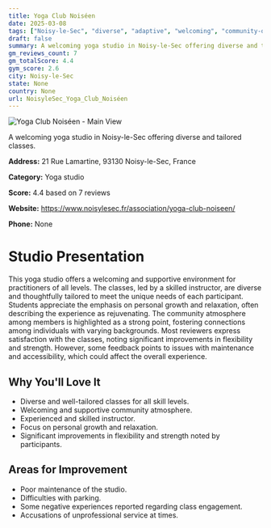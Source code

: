 ```yaml
---
title: Yoga Club Noiséen
date: 2025-03-08
tags: ["Noisy-le-Sec", "diverse", "adaptive", "welcoming", "community-oriented", "Noisy-le-Sec"]  
draft: false
summary: A welcoming yoga studio in Noisy-le-Sec offering diverse and tailored classes.
gm_reviews_count: 7
gm_totalScore: 4.4
gym_score: 2.6
city: Noisy-le-Sec
state: None
country: None
url: NoisyleSec_Yoga_Club_Noiséen
---
```


<div className="aspect-[16/9] relative my-8">
  <img 
    src="https://streetviewpixels-pa.googleapis.com/v1/thumbnail?panoid=9W5v8NLGcN9H2XM5YKGOxw&cb_client=search.gws-prod.gps&w=408&h=240&yaw=179.5846&pitch=0&thumbfov=100"
    alt="Yoga Club Noiséen - Main View"
    className="object-cover absolute inset-0 w-full h-full rounded-lg"
  />
</div>

A welcoming yoga studio in Noisy-le-Sec offering diverse and tailored classes.

**Address:** 21 Rue Lamartine, 93130 Noisy-le-Sec, France

**Category:** Yoga studio

**Score:** 4.4 based on 7 reviews

**Website:** https://www.noisylesec.fr/association/yoga-club-noiseen/

**Phone:** None

# Studio Presentation

This yoga studio offers a welcoming and supportive environment for practitioners of all levels. The classes, led by a skilled instructor, are diverse and thoughtfully tailored to meet the unique needs of each participant. Students appreciate the emphasis on personal growth and relaxation, often describing the experience as rejuvenating. The community atmosphere among members is highlighted as a strong point, fostering connections among individuals with varying backgrounds. Most reviewers express satisfaction with the classes, noting significant improvements in flexibility and strength. However, some feedback points to issues with maintenance and accessibility, which could affect the overall experience.



## Why You'll Love It

- Diverse and well-tailored classes for all skill levels.
- Welcoming and supportive community atmosphere.
- Experienced and skilled instructor.
- Focus on personal growth and relaxation.
- Significant improvements in flexibility and strength noted by participants.

## Areas for Improvement

- Poor maintenance of the studio.
- Difficulties with parking.
- Some negative experiences reported regarding class engagement.
- Accusations of unprofessional service at times.

<div className="grid grid-cols-1 xl:grid-cols-2 gap-4 my-8">

</div>